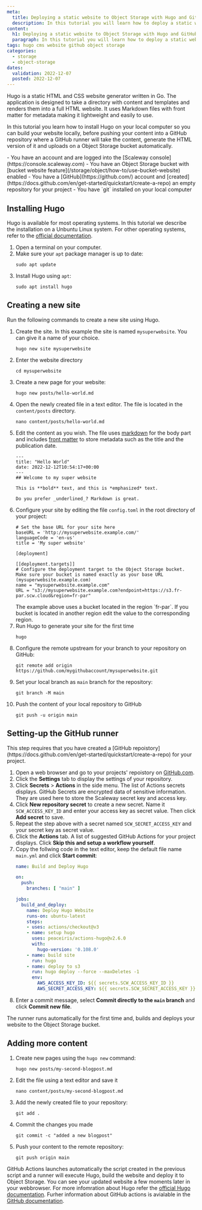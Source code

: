 ```yaml
---
meta:
  title: Deploying a static website to Object Storage with Hugo and GitHub runners
  description: In this tutorial you will learn how to deploy a static website to Object Storage with Hugo and GitHub runners.
content:
  h1: Deploying a static website to Object Storage with Hugo and GitHub runners
  paragraph: In this tutorial you will learn how to deploy a static website to Object Storage with Hugo and GitHub runners.
tags: hugo cms website github object storage
categories: 
  - storage
  - object-storage
dates:
  validation: 2022-12-07
  posted: 2022-12-07
---
```


Hugo is a static HTML and CSS website generator written in Go. The application is designed to take a directory with content and templates and renders them into a full HTML website.
It uses Markdown files with front matter for metadata making it lightweight and easily to use. 

In this tutorial you learn how to install Hugo on your local computer so you can build your website locally, before pushing your content into a GitHub repository where a GitHub runner will take the content, generate the HTML version of it and uploads on a Object Storage bucket automatically.

<Macro id="iam-requirements" />
 
<Message type="requirement">
  - You have an account and are logged into the [Scaleway console](https://console.scaleway.com)
  - You have an Object Storage bucket with [bucket website feature](/storage/object/how-to/use-bucket-website) enabled
  - You have a [GitHub](https://github.com/) account and [created](https://docs.github.com/en/get-started/quickstart/create-a-repo) an empty repository for your project
  - You have `git` installed on your local computer
</Message>

## Installing Hugo

Hugo is available for most operating systems. In this tutorial we describe the installation on a Unbuntu Linux system. For other operating systems, refer to the [official documentation](https://gohugo.io/installation/).

1. Open a terminal on your computer. 
2. Make sure your `apt` package manager is up to date:
   ```
   sudo apt update
   ```
3. Install Hugo using `apt`:
   ```
   sudo apt install hugo
   ```

## Creating a new site

Run the following commands to create a new site using Hugo. 

1. Create the site. In this example the site is named `mysuperwebsite`. You can give it a name of your choice. 
    ```
    hugo new site mysuperwebsite
    ```
2. Enter the website directory
    ```
    cd mysuperwebsite
    ```
3. Create a new page for your website:
    ```
    hugo new posts/hello-world.md
    ```
4. Open the newly created file in a text editor. The file is located in the `content/posts` directory.
    ```
    nano content/posts/hello-world.md
    ```
5. Edit the content as you wish. The file uses [markdown](https://commonmark.org/help/) for the body part and includes [front matter](https://gohugo.io/content-management/front-matter/) to store metadata such as the title and the publication date.
    ```
    ---
    title: "Hello World"
    date: 2022-12-12T10:54:17+00:00
    ---
    ## Welcome to my super website

    This is **bold** text, and this is *emphasized* text.

    Do you prefer _underlined_? Markdown is great.
    ```
4. Configure your site by editing the file `config.toml` in the root directory of your project:
    ```
    # Set the base URL for your site here
    baseURL = 'http://mysuperwebsite.example.com/'
    languageCode = 'en-us'
    title = 'My super website'

    [deployment]

    [[deployment.targets]]
    # Configure the deployment target to the Object Storage bucket. Make sure your bucket is named exactly as your base URL (mysuperwebsite.example.com)
    name = "mysuperwebsite.example.com"
    URL = "s3://mysuperwebsite.example.com?endpoint=https://s3.fr-par.scw.cloud&region=fr-par"
    ```
    <Message type="tip">
        The example above uses a bucket located in the region `fr-par`. If you bucket is located in another region edit the value to the corresponding region.
    </Message>
5. Run Hugo to generate your site for the first time
    ```
    hugo
    ```
5. Configure the remote upstream for your branch to your repository on GitHub: 
    ```
    git remote add origin https://github.com/mygithubaccount/mysuperwebsite.git
    ```
6. Set your local branch as `main` branch for the repository:
    ```
    git branch -M main
    ```
7. Push the content of your local repository to GitHub
    ```
    git push -u origin main
    ```

## Setting-up the GitHub runner

<Message type="tip">
    This step requires that you have created a [GitHub repoistory](https://docs.github.com/en/get-started/quickstart/create-a-repo) for your project.
</Message>

1. Open a web browser and go to your projects' repoistory on [GitHub.com](http://github.com).
2. Click the **Settings** tab to display the settings of your repository. 
3. Click **Secrets** > **Actions** in the side menu. The list of Actions secrets displays. GitHub Secrets are encrypted data of sensitive information. They are used here to store the Scaleway secret key and access key.
4. Click **New repository secret** to create a new secret. Name it `SCW_ACCESS_KEY_ID` and enter your access key as secret value. Then click **Add secret** to save.
5. Repeat the step above with a secret named `SCW_SECRET_ACCESS_KEY` and your secret key as secret value.
6. Click the **Actions** tab. A list of suggested GitHub Actions for your project displays. Click **Skip this and setup a workflow yourself**.
7. Copy the follwing code in the text editor, keep the default file name `main.yml` and click **Start commit**:
    ```yaml
    name: Build and Deploy Hugo

    on:
      push:
        branches: [ "main" ]

    jobs:
      build_and_deploy:
        name: Deploy Hugo Website
        runs-on: ubuntu-latest
        steps:
        - uses: actions/checkout@v3
        - name: setup hugo
          uses: peaceiris/actions-hugo@v2.6.0
          with:
            hugo-version: '0.108.0'
        - name: build site
          run: hugo
        - name: deploy to s3
          run: hugo deploy --force --maxDeletes -1
          env:
            AWS_ACCESS_KEY_ID: ${{ secrets.SCW_ACCESS_KEY_ID }}
            AWS_SECRET_ACCESS_KEY: ${{ secrets.SCW_SECRET_ACCESS_KEY }}
    ```
8. Enter a commit message, select **Commit directly to the `main` branch** and click **Commit new file**. 

The runner runs automatically for the first time and, builds and deploys your website to the Object Storage bucket.

## Adding more content

1. Create new pages using the `hugo new` command:
    ```
    hugo new posts/my-second-blogpost.md
    ```
2. Edit the file using a text editor and save it
    ```
    nano content/posts/my-second-blogpost.md
    ```
3. Add the newly created file to your repository:
    ```
    git add .
    ```
4. Commit the changes you made
    ```
    git commit -c "added a new blogpost"
    ```
5. Push your content to the remote repository:
    ```
    git push origin main
    ```

GitHub Actions launches automatically the script created in the previous script and a runner will execute Hugo, build the website and deploy it to Object Storage. You can see your updated website a few moments later in your webbrowser.
For more infomration about Hugo refer the [official Hugo documentation](https://gohugo.io/about/). Furher information about GitHub actions is avialable in the [GitHub documentation](https://docs.github.com/en/actions).